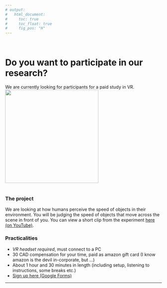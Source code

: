 ```yaml
---
# output:
#   html_document:
#     toc: true
#     toc_float: true
#     fig_pos: "H"
---
```

<br>

# Do you want to participate in our research?
We are currently looking for participants for a paid study in VR.<br>
<img src="images/VRwoman.jpeg" width="300px"><br>
<br>

### The project
We are looking at how humans perceive the speed of objects in their environment. You will be judging the speed of objects that move across the scene in front of you. You can view a short clip from the experiment [here (on YouTube)](https://youtu.be/cchYev56eYU).
<br>

### Practicalities
- *VR headset required*, must connect to a PC
- 30 CAD compensation for your time, paid as amazon gift card (I know amazon is the devil in-corporate, but ...)
- About 1 hour and 30 minutes in length (including setup, listening to instructions, some breaks etc.)
- [Sign up here (Google Forms)](https://docs.google.com/forms/d/e/1FAIpQLSeVPxxBYJ6X0safNZkp7OFCsUjpt1gkTZWiTg0Ac18o1hzp-Q/viewform?usp=sf_link) 


---